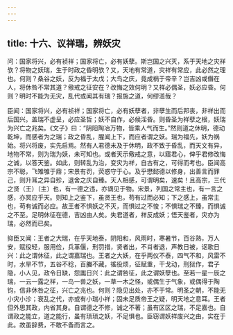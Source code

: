 ```yaml
---
---
---
```

title: 十六、议祥瑞，辨妖灾
---



问：国家将兴，必有祯祥；国家将亡，必有妖孽。斯岂国之兴灭，系于天地之灾祥欤？将物之妖瑞，生于时政之昏明欤？又，天地有常道，灾祥有常应，此必然之理也。何则？桑谷之妖，反为福于太戊；大鸟之庆，竟成祸于帝辛？岂吉凶或僭在人，将休咎不常其道？儆戒之征安在？改悔之效何明？又祥必偶圣，妖必应昏。何则？明时不能为无灾，乱代或闻其有瑞？报施之道，何缪滥哉？

臣闻：国家将兴，必有祯祥；国家将亡，必有妖孽者，非孽生而后邦丧，非祥出而后国兴。盖瑞不虚呈，必应圣哲；妖不自作，必候淫昏。则昏圣为祥孽之根，妖瑞为兴亡之兆矣。《文子》曰：“阴阳陶冶万物，皆乘人气而生。”然则道之休明，德动乾坤，而感者为之瑞；政之昏乱，腥闻上下，而应者谓之妖。瑞为福先，妖为祸始。将兴将废，实先启焉。然有人君德未及于休明，政不致于昏乱，而天文有异，地物不常，则为瑞为妖，未可知也。或者天示儆戒之意，以寤君心，俾乎君修改悔之诚，以答天鉴。如此，则转乱为治，变灾为祥，自古有之，可得而考也。臣闻高宗不聪，飞雉雊于鼎；宋景有罚，荧惑守于心。及乎懋懿德以修身，出善言而罪己，则升耳之异自殄，退舍之庆自臻。天人相感，可谓明矣，速矣！且高宗，三代之贤（王）〔主〕也，有一德之违，亦谪见于物。宋景，列国之常主也，有一言之感，亦冥应乎天。则知上之鉴下，虽贤王也，苟有过而必知；下之感上，虽常主也，苟有诚而必应。故王者不惧妖之不灭，而惧过之不悛；不惧瑞之不臻，而惧诚之不至。足明休征在德，吉凶由人矣。失君道者，祥反成妖；悟天鉴者，灾亦为瑞，必然而已矣。

抑臣又闻：王者之大瑞，在乎天地泰，阴阳和，风雨时，寒暑节，百谷熟，万人安，赋役轻，服用俭，兵革偃，刑罚措，贤者出，不肖者退，声教日被，讴歌日兴：此之谓休征，此之谓嘉瑞也。王者之大妖，在乎两仪不泰，四气不和，风雷不时，水旱不节，五谷不稔，百螣不藏，徭役烦，征赋重，干戈动，刑狱作，君子隐，小人见，政令日缺，怨讟日兴：此之谓咎征，此之谓妖孽也。至若一星一辰之瑞，一云一露之祥，一鸟一兽之妖，一草一木之怪，或偶生于气象，或偶得于陶钧，信非休咎之征，兴亡之兆也。何则？隐见出处，亦不于常。明圣之朝，不能无小灾小沴；衰乱之代，亦或有小瑞小祥；固未足质帝王之疑，明天地之意耳。王者但外思其政，内省其身。自谓德之不修，诚之不著；虽有区区之瑞，不足嘉也。自谓政之能立，道之能行，虽有琐琐之妖，不足惧也。臣窃谓妖祥废兴之由，实在于此。故虽辞费，不敢不备而言之。